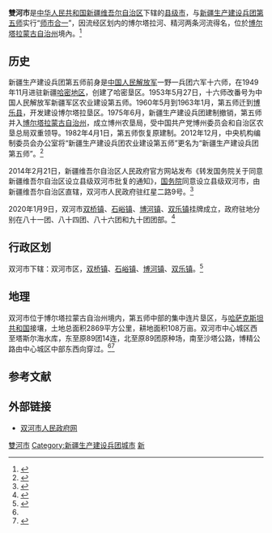 {{Infobox China County
|county  = 雙河市
|Photo ={{location map|China Xinjiang Northern |coordinates={{coord|44|50|24.0|N|82|21|06.1|E|type:landmark|display=inline}}|label=雙河市|caption=雙河市在新疆的位置}}
|Photoname=
|state = 
|seal =
|officerTitle=
|officer=
|officerTitle2=
|officer2=
|map =
|map size =
|Pinyin   = Shuanghe Shi
|Belong = [[新疆维吾尔自治区|新疆维吾尔自治区]]<br>[[新疆生产建设兵团第五师|新疆生产建设兵团第五师]]
|Types= [[县级市|县级市]]
|admincode = 659007
|founded = 2014年1月25日
|seat =红星二路
|division=6
|town=4
|township=
|subdistrict=
|area = 742.18平方公里
|area land =
|area water =
|census yr = 
|pop = 5.38万人
|density =
|postcode =833408
|areacode= 1
| carlicense = 
| web = http://www.xjshs.gov.cn/
| web_title = 双河市人民政府网
}}
'''雙河市'''是[[中华人民共和国|中华人民共和国]][[新疆维吾尔自治区|新疆维吾尔自治区]]下辖的[[县级市|县级市]]，与[[新疆生产建设兵团第五师|新疆生产建设兵团第五师]]实行“[[师市合一|师市合一]]”，因流经区划内的博尔塔拉河、精河两条河流得名，位於[[博尔塔拉蒙古自治州|博尔塔拉蒙古自治州]]境內。<ref name=takungpao>{{Cite web|title=新疆建设兵团有了第七个市|url=http://finance.takungpao.com/q/2014/0228/2310256.html|accessdate=2021-07-30|date=2014-02-28|publisher=大公网|archive-date=2021-07-30|archive-url=https://web.archive.org/web/20210730091933/http://finance.takungpao.com/q/2014/0228/2310256.html|dead-url=no}}</ref>

== 历史 ==
新疆生产建设兵团第五师前身是[[中国人民解放军|中国人民解放军]]一野一兵团六军十六师，在1949年11月进驻新疆[[哈密地区|哈密地区]]，创建了哈密垦区。1953年5月27日，十六师改番号为中国人民解放军新疆军区农业建设第五师。1960年5月到1963年1月，第五师迁到[[博乐县|博乐县]]，开发建设博尔塔拉垦区。1975年6月，新疆生产建设兵团建制撤销，第五师并入[[博尔塔拉蒙古自治州|博尔塔拉蒙古自治州]]，成立博州农垦局，受中国共产党博州委员会和自治区农垦总局双重领导。1982年4月1日，第五师恢复原建制。2012年12月，中央机构编制委员会办公室将“新疆生产建设兵团农业建设第五师”更名为“新疆生产建设兵团第五师”。<ref>{{Cite web|title=历史沿革
|url=http://www.xjshs.gov.cn/info/1525/47612.htm?COLLCC=3273368661&|accessdate=2021-07-30|date=2021-04-01|publisher=第五师双河市人民政府}}</ref>

2014年2月21日，新疆维吾尔自治区人民政府官方网站发布《转发国务院关于同意新疆维吾尔自治区设立县级双河市批复的通知》，[[中华人民共和国国务院|国务院]]同意设立县级双河市，由新疆维吾尔自治区直辖，双河市人民政府驻红星二路9号。<ref>{{Cite web|title=国务院批准新疆设立县级双河市|url=http://politics.people.com.cn/n/2014/0225/c70731-24452216.html|accessdate=2021-07-30|date=2014-02-25|publisher=人民网|archive-date=2021-07-30|archive-url=https://web.archive.org/web/20210730085517/http://politics.people.com.cn/n/2014/0225/c70731-24452216.html|dead-url=no}}</ref>

2020年1月9日，双河市[[双桥镇_(双河市)|双桥镇]]、[[石峪镇|石峪镇]]、[[博河镇|博河镇]]、[[双乐镇|双乐镇]]挂牌成立，政府驻地分别在八十一团、八十四团、八十六团和九十团团部。<ref>{{Cite web|title=双河市双桥镇、石峪镇、博河镇、双乐镇挂牌成立|url=http://www.xjwq.gov.cn/info/1481/21579.htm|accessdate=2021-07-30|date=2020-01-13|publisher=人民网}}</ref>

== 行政区划 ==
双河市下辖：双河市区，[[双桥镇_(双河市)|双桥镇]]、[[石峪镇|石峪镇]]、[[博河镇|博河镇]]、[[双乐镇|双乐镇]]。<ref>{{PRC admin/ref sgc|65/90/07}}</ref>

== 地理 ==
双河市位于博尔塔拉蒙古自治州境内，第五师中部的集中连片垦区，与[[哈萨克斯坦共和国|哈萨克斯坦共和国]]接壤，土地总面积2869平方公里，耕地面积108万亩。双河市中心城区西至塔斯尔海水库，东至原89团14连，北至原89团原种场，南至沙塔公路，博精公路由中心城区中部东西向穿过。<ref name=takungpao/><ref>{{Cite web|title=国务院批准新疆设立县级双河市|url=http://www.bjnews.com.cn/news/2014/02/25/306303.html|accessdate=2021-07-30|date=2014-02-25|publisher=新京网|archive-date=2021-07-30|archive-url=https://web.archive.org/web/20210730103137/http://www.bjnews.com.cn/news/2014/02/25/306303.html|dead-url=no}}</ref>

== 参考文献 ==
{{Wikisource|国务院关于同意新疆维吾尔自治区设立县级双河市的批复}}
{{reflist|30em}}

== 外部链接 ==
* [http://www.xjshs.gov.cn/ 双河市人民政府网] {{Wayback|url=http://www.xjshs.gov.cn/ |date=20150528210609 }}

{{双河市行政区划}}
{{新疆生产建设兵团第五师}}
{{新疆行政区划}}

[[Category:雙河市|]]
[[Category:新疆生产建设兵团城市|Category:新疆生产建设兵团城市]]
[[Category:省直辖县级市|新]]